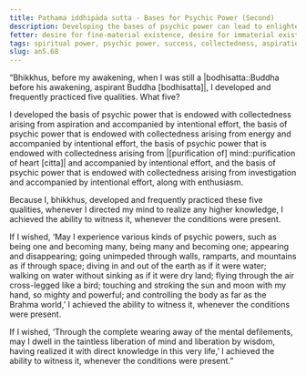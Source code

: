```yaml
---
title: Paṭhama iddhipāda sutta - Bases for Psychic Power (Second)
description: Developing the bases of psychic power can lead to enlightenment in this very life or the state of non-returning.
fetter: desire for fine-material existence, desire for immaterial existence, conceit, restlessness, ignorance
tags: spiritual power, psychic power, success, collectedness, aspiration, persistence, energy, mind, investigation, reflection, close examination, an, an5
slug: an5.68
---
```


“Bhikkhus, before my awakening, when I was still a |bodhisatta::Buddha before his awakening, aspirant Buddha [bodhisatta]|, I developed and frequently practiced five qualities. What five?

I developed the basis of psychic power that is endowed with collectedness arising from aspiration and accompanied by intentional effort, the basis of psychic power that is endowed with collectedness arising from energy and accompanied by intentional effort, the basis of psychic power that is endowed with collectedness arising from |[purification of] mind::purification of heart [citta]| and accompanied by intentional effort, and the basis of psychic power that is endowed with collectedness arising from investigation and accompanied by intentional effort, along with enthusiasm.

Because I, bhikkhus, developed and frequently practiced these five qualities, whenever I directed my mind to realize any higher knowledge, I achieved the ability to witness it, whenever the conditions were present.

If I wished, ‘May I experience various kinds of psychic powers, such as being one and becoming many, being many and becoming one; appearing and disappearing; going unimpeded through walls, ramparts, and mountains as if through space; diving in and out of the earth as if it were water; walking on water without sinking as if it were dry land; flying through the air cross-legged like a bird; touching and stroking the sun and moon with my hand, so mighty and powerful; and controlling the body as far as the Brahma world,’ I achieved the ability to witness it, whenever the conditions were present.

If I wished, ‘Through the complete wearing away of the mental defilements, may I dwell in the taintless liberation of mind and liberation by wisdom, having realized it with direct knowledge in this very life,’ I achieved the ability to witness it, whenever the conditions were present.”